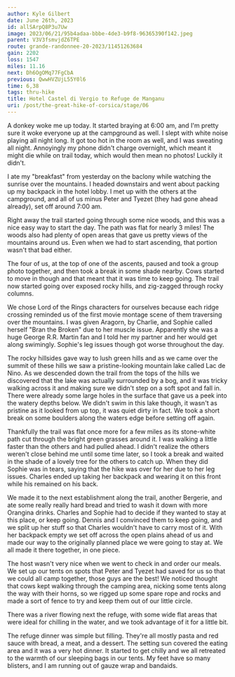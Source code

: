 ```yaml
---
author: Kyle Gilbert
date: June 26th, 2023
id: allSArpQ8P3u7Uw
image: 2023/06/21/95b4adaa-bbbe-4de3-b9f8-96365390f142.jpeg
parent: V3V3fsmvjdZ6TPE
route: grande-randonnee-20-2023/11451263684
gain: 2202
loss: 1547
miles: 11.16
next: Dh6OgOMq77FgCbA
previous: QwwHVZUjL55Y0l6
time: 6,38
tags: thru-hike
title: Hotel Castel di Vergio to Refuge de Manganu
uri: /post/the-great-hike-of-corsica/stage/06
---
```


<Stats />

<Route />

A donkey woke me up today. It started braying at 6:00 am, and I'm pretty sure
it woke everyone up at the campground as well. I slept with white noise playing
all night long. It got too hot in the room as well, and I was sweating all
night. Annoyingly my phone didn't charge overnight, which meant it might
die while on trail today, which would then mean no photos! Luckily it didn't.

I ate my "breakfast" from yesterday on the baclony while watching the sunrise
over the mountains. I headed downstairs and went about packing up my backpack
in the hotel lobby. I met up with the others at the campground, and all of us
minus Peter and Tyezet (they had gone ahead already), set off around 7:00 am.

Right away the trail started going through some nice woods, and this was a nice
easy way to start the day. The path was flat for nearly 3 miles! The woods
also had plenty of open areas that gave us pretty views of the mountains around
us. Even when we had to start ascending, that portion wasn't that bad either.

The four of us, at the top of one of the ascents, paused and took a group photo
together, and then took a break in some shade nearby. Cows started to move in
though and that meant that it was time to keep going. The trail now started
going over exposed rocky hills, and zig-zagged through rocky columns.

We chose Lord of the Rings characters for ourselves because each ridge crossing
reminded us of the first movie montage scene of them traversing over the
mountains. I was given Aragorn, by Charlie, and Sophie called herself "Bran the
Broken" due to her muscle issue. Apparently she was a huge George R.R. Martin
fan and I told her my partner and her would get along swimingly. Sophie's
leg issues though got worse throughout the day.

The rocky hillsides gave way to lush green hills and as we came over the summit
of these hills we saw a pristine-looking mountain lake called Lac de Nino. As
we descended down the trail from the tops of the hills we discovered that the
lake was actually surrounded by a bog, and it was tricky walking across it and
making sure we didn't step on a soft spot and fall in. There were already some
large holes in the surface that gave us a peek into the watery depths below. We
didn't swim in this lake though, it wasn't as pristine as it looked from up top,
it was quiet dirty in fact. We took a short break on some boulders along
the waters edge before setting off again.

Thankfully the trail was flat once more for a few miles as its stone-white
path cut through the bright green grasses around it. I was walking a little
faster than the others and had pulled ahead. I didn't realize the others weren't
close behind me until some time later, so I took a break and waited in the shade
of a lovely tree for the others to catch up. When they did Sophie was in tears,
saying that the hike was over for her due to her leg issues. Charles ended up
taking her backpack and wearing it on this front while his remained on his back.

We made it to the next establishment along the trail, another Bergerie, and ate
some really really hard bread and tried to wash it down with more Orangina
drinks. Charles and Sophie had to decide if they wanted to stay at this place,
or keep going. Dennis and I convinced them to keep going, and we split up her
stuff so that Charles wouldn't have to carry most of it. With her backpack empty
we set off across the open plains ahead of us and made our way to the originally
planned place we were going to stay at. We all made it there together, in one
piece.

The host wasn't very nice when we went to check in and order our meals. We set
up our tents on spots that Peter and Tyezet had saved for us so that we could
all camp together, those guys are the best! We noticed thought that cows kept
walking through the camping area, nicking some tents along the way with their
horns, so we rigged up some spare rope and rocks and made a sort of fence to
try and keep them out of our little circle.

There was a river flowing next the refuge, with some wide flat areas that
were ideal for chilling in the water, and we took advantage of it for a little
bit.

The refuge dinner was simple but filling. They're all mostly pasta and red
sauce with bread, a meat, and a dessert. The setting sun covered the eating
area and it was a very hot dinner. It started to get chilly and we all retreated
to the warmth of our sleeping bags in our tents. My feet have so many blisters,
and I am running out of gauze wrap and bandaids.

